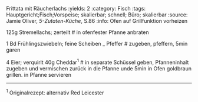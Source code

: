 Frittata mit Räucherlachs
:yields: 2
:category: Fisch
:tags: Hauptgericht;Fisch;Vorspeise; skalierbar; schnell; Büro; skalierbar
:source: Jamie Oliver, _5-Zutaten-Küche_, S.86
:info: Ofen auf Grillfunktion vorheizen

125g Stremellachs; zerteilt
# in ofenfester Pfanne anbraten

1 Bd Frühlingszwiebeln; feine Scheiben
_ Pfeffer
# zugeben, pfeffern, 5min garen

4 Eier; verquirlt
40g Cheddar^1^
# in separate Schüssel geben, Pfanneninhalt zugeben und vermischen
  zurück in die Pfanne unde 5min in Ofen goldbraun grillen.
  in Pfanne servieren


---
^1^ Originalrezept: alternativ Red Leicester